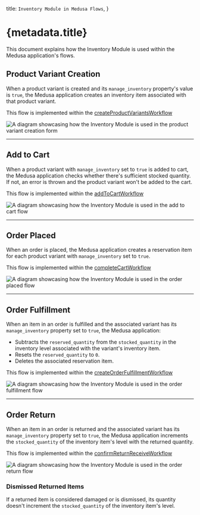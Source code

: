   title: `Inventory Module in Medusa Flows`,
}

# {metadata.title}

This document explains how the Inventory Module is used within the Medusa application's flows.

## Product Variant Creation

When a product variant is created and its `manage_inventory` property's value is `true`, the Medusa application creates an inventory item associated with that product variant.

<Note title="Tip">

This flow is implemented within the [createProductVariantsWorkflow](/references/medusa-workflows/createProductVariantsWorkflow)

</Note>

![A diagram showcasing how the Inventory Module is used in the product variant creation form](https://res.cloudinary.com/dza7lstvk/image/upload/v1709661511/Medusa%20Resources/inventory-product-create_khz2hk.jpg)

---

## Add to Cart

When a product variant with `manage_inventory` set to `true` is added to cart, the Medusa application checks whether there's sufficient stocked quantity. If not, an error is thrown and the product variant won't be added to the cart.

<Note title="Tip">

This flow is implemented within the [addToCartWorkflow](/references/medusa-workflows/addToCartWorkflow)

</Note>

![A diagram showcasing how the Inventory Module is used in the add to cart flow](https://res.cloudinary.com/dza7lstvk/image/upload/v1709711645/Medusa%20Resources/inventory-cart-flow_achwq9.jpg)

---

## Order Placed

When an order is placed, the Medusa application creates a reservation item for each product variant with `manage_inventory` set to `true`.

<Note title="Tip">

This flow is implemented within the [completeCartWorkflow](/references/medusa-workflows/completeCartWorkflow)

</Note>

![A diagram showcasing how the Inventory Module is used in the order placed flow](https://res.cloudinary.com/dza7lstvk/image/upload/v1709712005/Medusa%20Resources/inventory-order-placed_qdxqdn.jpg)

---

## Order Fulfillment

When an item in an order is fulfilled and the associated variant has its `manage_inventory` property set to `true`, the Medusa application:

- Subtracts the `reserved_quantity` from the `stocked_quantity` in the inventory level associated with the variant's inventory item.
- Resets the `reserved_quantity` to `0`.
- Deletes the associated reservation item.

<Note title="Tip">

This flow is implemented within the [createOrderFulfillmentWorkflow](/references/medusa-workflows/createOrderFulfillmentWorkflow)

</Note>

![A diagram showcasing how the Inventory Module is used in the order fulfillment flow](https://res.cloudinary.com/dza7lstvk/image/upload/v1709712390/Medusa%20Resources/inventory-order-fulfillment_o9wdxh.jpg)

---

## Order Return

When an item in an order is returned and the associated variant has its `manage_inventory` property set to `true`, the Medusa application increments the `stocked_quantity` of the inventory item's level with the returned quantity.

<Note title="Tip">

This flow is implemented within the [confirmReturnReceiveWorkflow](/references/medusa-workflows/confirmReturnReceiveWorkflow)

</Note>

![A diagram showcasing how the Inventory Module is used in the order return flow](https://res.cloudinary.com/dza7lstvk/image/upload/v1709712457/Medusa%20Resources/inventory-order-return_ihftyk.jpg)

### Dismissed Returned Items

If a returned item is considered damaged or is dismissed, its quantity doesn't increment the `stocked_quantity` of the inventory item's level.